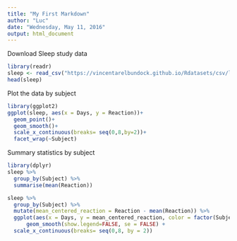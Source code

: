 ```yaml
---
title: "My First Markdown"
author: "Luc"
date: "Wednesday, May 11, 2016"
output: html_document
---
```



Download Sleep study data
```r
library(readr)
sleep <- read_csv("https://vincentarelbundock.github.io/Rdatasets/csv/lme4/sleepstudy.csv")
head(sleep)
```

Plot the data by subject
```r
library(ggplot2)
ggplot(sleep, aes(x = Days, y = Reaction))+
  geom_point()+
  geom_smooth()+
  scale_x_continuous(breaks= seq(0,8,by=2))+
  facet_wrap(~Subject)
```

Summary statistics by subject
```r
library(dplyr)
sleep %>%
  group_by(Subject) %>%
  summarise(mean(Reaction))
```

```r
sleep %>%
  group_by(Subject) %>%
  mutate(mean_centered_reaction = Reaction - mean(Reaction)) %>%
  ggplot(aes(x = Days, y = mean_centered_reaction, color = factor(Subject)))+
      geom_smooth(show.legend=FALSE, se = FALSE) +
  scale_x_continuous(breaks= seq(0,8, by = 2))
```
  
  

